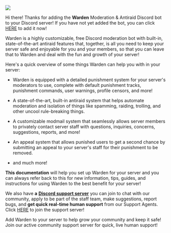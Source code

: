 ![](/main-hero.png)

Hi there! Thanks for adding the **Warden** Moderation & Antiraid Discord bot to your Discord server! If you have not yet added the bot, you can click [HERE](https://avicenna.click/add-warden) to add it now!

Warden is a highly customizable, free Discord moderation bot with built-in, state-of-the-art antiraid features that, together, is all you need to keep your server safe and enjoyable for you and your members, so that you can leave that to Warden and deal with the fun and growth of your server!

Here's a quick overview of some things Warden can help you with in your server:

* Warden is equipped with a detailed punishment system for your server's moderators to use, complete with default punishment tracks, punishment commands, user warnings, profile censors, and more!

* A state-of-the-art, built-in antiraid system that helps automate moderation and isolation of things like spamming, raiding, trolling, and other uncool rule-breaking things.

* A customizable modmail system that seamlessly allows server members to privately contact server staff with questions, inquiries, concerns, suggestions, reports, and more!

* An appeal system that allows punished users to get a second chance by submitting an appeal to your server's staff for their punishment to be removed.

* and much more!

**This documentation** will help you set up Warden for your server and you can always refer back to this for new information, tips, guides, and instructions for using Warden to the best benefit for your server!

We also have **a** [**Discord support server**](https://discord.gg/BZm59UteYe) you can join to chat with our community, apply to be part of the staff team, make suggestions, report bugs, and **get quick real-time human support** from our Support Agents. Click [HERE](https://discord.gg/BZm59UteYe) to join the support server!

<CardGroup cols={2}>
  <Card title="Add Warden" icon="plus" href="https://mintlify.com/docs/quickstart">
    Add Warden to your server to help grow your community and keep it safe!
  </Card>

  <Card title="Support Server" icon="discord" href="https://mintlify.com/docs/development">
    Join our active community support server for quick, live human support!
  </Card>
</CardGroup>